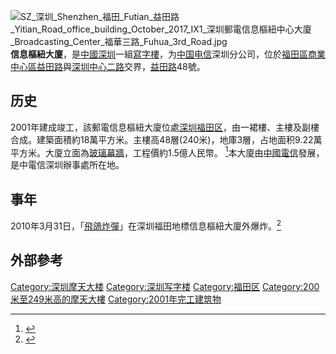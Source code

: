 [[File:SZ_深圳_Shenzhen_福田_Futian_益田路_Yitian_Road_office_building_October_2017_IX1_深圳郵電信息樞紐中心大廈_Broadcasting_Center_福華三路_Fuhua_3rd_Road.jpg|thumb]]
'''信息樞紐大廈'''，是[[中华人民共和国|中國]][[深圳市|深圳]]一組[[寫字樓|寫字樓]]，为[[中国电信|中国电信]]深圳分公司，位於[[福田區|福田區]][[商業中心區|商業中心區]][[益田路|益田路]]與[[深圳中心二路|深圳中心二路]]交界，[[益田路|益田路]]48號。

==历史==
2001年建成竣工，該郵電信息樞紐大廈位處[[深圳|深圳]][[福田区|福田区]]，由一裙樓、主樓及副樓合成。建築面積約18萬平方米。主樓高48層(240米)，地庫3層，占地面积9.22萬平方米。大廈立面為[[玻璃幕牆|玻璃幕牆]]，工程價約1.5億人民幣。 <ref>{{Cite web |url=http://office.sz.soufun.com/house/%c9%ee%db%da_2810231262.htm |title=信息樞紐大廈 |access-date=2010-04-08 |archive-date=2012-08-18 |archive-url=https://web.archive.org/web/20120818094240/http://office.sz.soufun.com/house/%C9%EE%DB%DA_2810231262.htm |dead-url=yes }}</ref>本大廈由[[中國電信|中國電信]]發展，是中電信深圳辦事處所在地。

==事年==
2010年3月31日，「[[信鴿|飛鴿]][[炸彈|炸彈]]」在深圳福田地標信息樞紐大廈外爆炸。<ref>{{Cite web |url=http://hk.news.yahoo.com/article/100407/4/hdqt.html |title=明報:「飛鴿炸彈」在深圳福田地標'''信息樞紐大廈'''外爆炸 |accessdate=2010-04-08 |archive-date=2010-04-09 |archive-url=https://web.archive.org/web/20100409121154/http://hk.news.yahoo.com/article/100407/4/hdqt.html |dead-url=no }}</ref>

== 外部參考 ==
{{reflist}}
{{中国电信}}
{{深圳摩天大楼}}
{{深圳}}
{{Authority control}}
[[Category:深圳摩天大楼|Category:深圳摩天大楼]]
[[Category:深圳写字楼|Category:深圳写字楼]]
[[Category:福田区|Category:福田区]]
[[Category:200米至249米高的摩天大樓|Category:200米至249米高的摩天大樓]]
[[Category:2001年完工建筑物|Category:2001年完工建筑物]]

{{中国建筑小作品}}